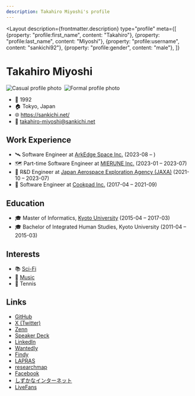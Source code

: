 ```yaml
---
description: Takahiro Miyoshi's profile
---
```



<Layout
  description={frontmatter.description}
  type="profile"
  meta={[
    {property: "profile:first_name", content: "Takahiro"},
    {property: "profile:last_name", content: "Miyoshi"},
    {property: "profile:username", content: "sankichi92"},
    {property: "profile:gender", content: "male"},
  ]}
>

# Takahiro Miyoshi

<div style="display:flex; gap:.5rem;">
  <div>
    <Image
      src={profilePhotoCasual}
      alt="Casual profile photo"
      width={256}
      height={256}
      densities={[1, 2]}
      style="height:auto;"
    />
  </div>
  <div>
    <Image
      src={profilePhotoFormal}
      alt="Formal profile photo"
      width={256}
      height={256}
      densities={[1, 2]}
      style="height:auto;"
    />
  </div>
</div>

- 🎂 1992
- 🏠 Tokyo, Japan
- 🌐 https://sankichi.net/
- 📧 takahiro-miyoshi@sankichi.net

## Work Experience

- 🛰️ Software Engineer at [ArkEdge Space Inc.](https://arkedgespace.com/) (2023-08 – )
- 🗺️ Part-time Software Engineer at [MIERUNE Inc.](https://www.mierune.co.jp/) (2023-01 – 2023-07)
- 📡 R&D Engineer at [Japan Aerospace Exploration Agency (JAXA)](https://www.jaxa.jp/) (2021-10 – 2023-07)
- 🍳 Software Engineer at [Cookpad Inc.](https://info.cookpad.com/) (2017-04 – 2021-09)

## Education

- 🎓 Master of Informatics, [Kyoto University](https://www.kyoto-u.ac.jp/) (2015-04 – 2017-03)
- 🎓 Bachelor of Integrated Human Studies, Kyoto University (2011-04 – 2015-03)

## Interests

- 📚 [Sci-Fi](./sci-fi/)
- 🎸 [Music](./music/)
- 🎾 Tennis

## Links

- [GitHub](https://github.com/sankichi92)
- [X (Twitter)](https://twitter.com/sankichi92)
- [Zenn](https://zenn.dev/sankichi92)
- [Speaker Deck](https://speakerdeck.com/sankichi92)
- [LinkedIn](https://www.linkedin.com/in/sankichi92/)
- [Wantedly](https://www.wantedly.com/id/sankichi92)
- [Findy](https://findy-code.io/share_profiles/2uKdWljZPcIru)
- [LAPRAS](https://lapras.com/public/sankichi92)
- [researchmap](https://researchmap.jp/sankichi92)
- [Facebook](https://www.facebook.com/sankichi92)
- [しずかなインターネット](https://sizu.me/sankichi92)
- [LiveFans](https://www.livefans.jp/users/prf/B400c08315071a8f)

</Layout>

